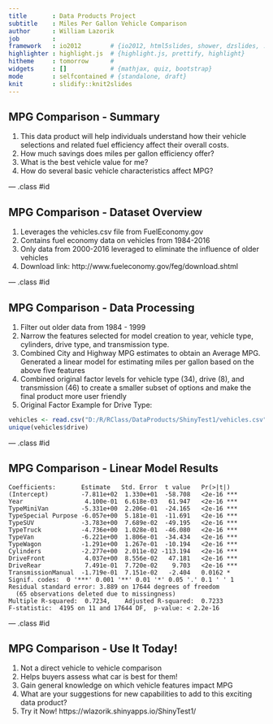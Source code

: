 ```yaml
---
title       : Data Products Project
subtitle    : Miles Per Gallon Vehicle Comparison
author      : William Lazorik
job         : 
framework   : io2012        # {io2012, html5slides, shower, dzslides, ...}
highlighter : highlight.js  # {highlight.js, prettify, highlight}
hitheme     : tomorrow      # 
widgets     : []            # {mathjax, quiz, bootstrap}
mode        : selfcontained # {standalone, draft}
knit        : slidify::knit2slides
---
```


## MPG Comparison - Summary

1. This data product will help individuals understand how their vehicle selections and related fuel efficiency affect their overall costs.
2. How much savings does miles per gallon efficiency offer?
3. What is the best vehicle value for me?
4. How do several basic vehicle characteristics affect MPG?

--- .class #id 

## MPG Comparison - Dataset Overview

1. Leverages the vehicles.csv file from FuelEconomy.gov
2. Contains fuel economy data on vehicles from 1984-2016
3. Only data from 2000-2016 leveraged to eliminate the influence of older vehicles
4. Download link: http://www.fueleconomy.gov/feg/download.shtml

--- .class #id 

## MPG Comparison - Data Processing

1. Filter out older data from 1984 - 1999
2. Narrow the features selected for model creation to year, vehicle type, cylinders, drive type, and transmission type.
3. Combined City and Highway MPG estimates to obtain an Average MPG. Generated a linear model for estimating miles per gallon based on the above five features
4. Combined original factor levels for vehicle type (34), drive (8), and transmission (46) to create a smaller subset of options and make the final product more user friendly 
5. Original Factor Example for Drive Type:
```r
vehicles <- read.csv("D:/R/RClass/DataProducts/ShinyTest1/vehicles.csv")
unique(vehicles$drive)
```

--- .class #id 

## MPG Comparison - Linear Model Results

```
Coefficients:       Estimate   Std. Error  t value   Pr(>|t|) 
(Intercept)         -7.811e+02  1.330e+01  -58.708   <2e-16 ***
Year                 4.100e-01  6.618e-03   61.947   <2e-16 ***
TypeMiniVan         -5.331e+00  2.206e-01  -24.165   <2e-16 ***
TypeSpecial Purpose -6.057e+00  5.181e-01  -11.691   <2e-16 ***
TypeSUV             -3.783e+00  7.689e-02  -49.195   <2e-16 ***
TypeTruck           -4.736e+00  1.028e-01  -46.080   <2e-16 ***
TypeVan             -6.221e+00  1.806e-01  -34.434   <2e-16 ***
TypeWagon           -1.291e+00  1.267e-01  -10.194   <2e-16 ***
Cylinders           -2.277e+00  2.011e-02 -113.194   <2e-16 ***
DriveFront           4.037e+00  8.556e-02   47.181   <2e-16 ***
DriveRear            7.491e-01  7.720e-02    9.703   <2e-16 ***
TransmissionManual  -1.719e-01  7.151e-02   -2.404   0.0162 *  
Signif. codes:  0 '***' 0.001 '**' 0.01 '*' 0.05 '.' 0.1 ' ' 1
Residual standard error: 3.889 on 17644 degrees of freedom
  (65 observations deleted due to missingness)
Multiple R-squared:  0.7234,    Adjusted R-squared:  0.7233 
F-statistic:  4195 on 11 and 17644 DF,  p-value: < 2.2e-16
```

--- .class #id 

## MPG Comparison - Use It Today!

1. Not a direct vehicle to vehicle comparison
2. Helps buyers assess what car is best for them!
3. Gain general knowledge on which vehicle features impact MPG
4. What are your suggestions for new capabilities to add to this exciting data product?
5. Try it Now! https://wlazorik.shinyapps.io/ShinyTest1/
